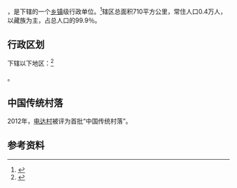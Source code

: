 {{中国乡级行政区|63/27/21/200/000}}

'''{{PAGENAMEBASE}}'''，是{{PRC admin/fullname|63/27/21/200/000|3}}下辖的一个[[乡镇|乡镇]]级行政单位。<ref>{{PRC admin/ref sgc|{{PRC admin/parent|63/27/21/200/000}}}}</ref>辖区总面积710平方公里，常住人口0.4万人，以藏族为主，占总人口的99.9％。

== 行政区划 ==

{{PAGENAMEBASE}}下辖以下地区：<ref>{{PRC admin/ref sgc|63/27/21/200/000}}</ref>

{{PRC admin/children|63/27/21/200/000}}。

==中国传统村落==
2012年，[[电达村|电达村]]被评为首批“中国传统村落”。

== 参考资料 ==

{{reflist}}

{{行政区划小作品}}
{{PRC admin/navcat|63/27/21/200/000}}